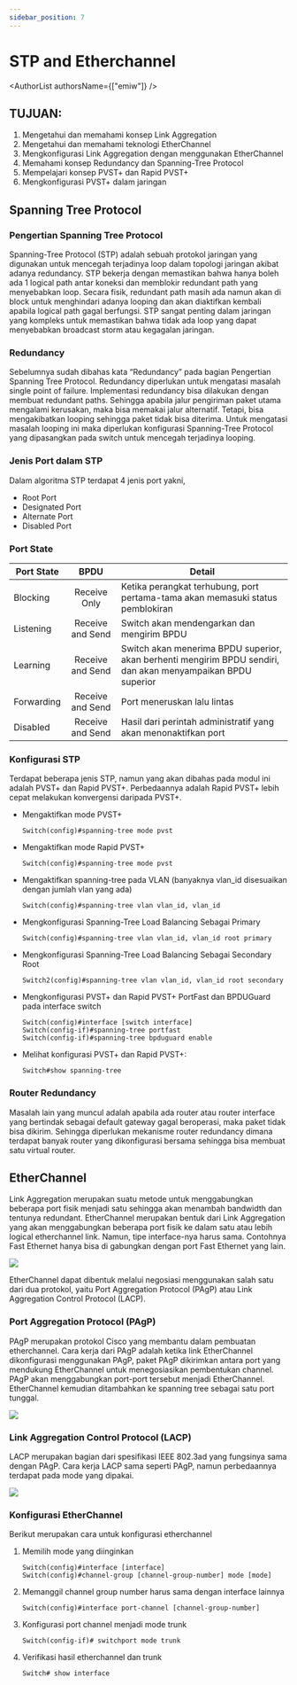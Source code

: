 ```yaml
---
sidebar_position: 7
---
```



# STP and Etherchannel

<AuthorList authorsName={["emiw"]} />

## TUJUAN:
1. Mengetahui dan memahami konsep Link Aggregation
2. Mengetahui dan memahami teknologi EtherChannel 
3. Mengkonfigurasi Link Aggregation dengan menggunakan EtherChannel 
4. Memahami konsep Redundancy dan Spanning-Tree Protocol 
5. Mempelajari konsep PVST+ dan Rapid PVST+ 
6. Mengkonfigurasi PVST+ dalam jaringan 

## Spanning Tree Protocol

### Pengertian Spanning Tree Protocol

Spanning-Tree Protocol (STP) adalah sebuah protokol jaringan yang digunakan untuk mencegah terjadinya loop dalam topologi jaringan akibat adanya redundancy. STP bekerja dengan memastikan bahwa hanya boleh ada 1 logical path antar koneksi dan memblokir redundant path yang menyebabkan loop. Secara fisik, redundant path masih ada namun akan di block untuk menghindari adanya looping dan akan diaktifkan kembali apabila logical path gagal berfungsi. STP sangat penting dalam jaringan yang kompleks untuk memastikan bahwa tidak ada loop yang dapat menyebabkan broadcast storm atau kegagalan jaringan. 

### Redundancy

Sebelumnya sudah dibahas kata “Redundancy” pada bagian Pengertian Spanning Tree Protocol. Redundancy diperlukan untuk mengatasi masalah single point of failure. Implementasi redundancy bisa dilakukan dengan membuat redundant paths. Sehingga apabila jalur pengiriman paket utama mengalami kerusakan, maka bisa memakai jalur alternatif. Tetapi, bisa mengakibatkan looping sehingga paket tidak bisa diterima. Untuk mengatasi masalah looping ini maka diperlukan konfigurasi Spanning-Tree Protocol yang dipasangkan pada switch untuk mencegah terjadinya looping.

### Jenis Port dalam STP

Dalam algoritma STP terdapat 4 jenis port yakni,

- Root Port
- Designated Port
- Alternate Port
- Disabled Port

### Port State

| Port State | BPDU | Detail |
| ----- | :---: | ----- |
| Blocking | Receive Only| Ketika perangkat terhubung, port pertama-tama akan memasuki status pemblokiran |
| Listening | Receive and Send | Switch akan mendengarkan dan mengirim BPDU |
| Learning | Receive and Send | Switch  akan menerima BPDU superior, akan berhenti mengirim BPDU sendiri, dan akan menyampaikan BPDU superior |
| Forwarding | Receive and Send | Port meneruskan lalu lintas |
| Disabled | Receive and Send | Hasil dari perintah administratif yang akan menonaktifkan port |

### Konfigurasi STP

Terdapat beberapa jenis STP, namun yang akan dibahas pada modul ini adalah PVST+ dan Rapid PVST+. Perbedaannya adalah Rapid PVST+ lebih cepat melakukan konvergensi daripada PVST+. 

- Mengaktifkan mode PVST+ 
    ```text
    Switch(config)#spanning-tree mode pvst
    ```

- Mengaktifkan mode Rapid PVST+ 
    ```text
    Switch(config)#spanning-tree mode pvst
    ```

- Mengaktifkan spanning-tree pada VLAN (banyaknya vlan_id disesuaikan dengan jumlah vlan yang ada)
    ```text
    Switch(config)#spanning-tree vlan vlan_id, vlan_id
    ```

- Mengkonfigurasi Spanning-Tree Load Balancing Sebagai Primary 
    ```text
    Switch(config)#spanning-tree vlan vlan_id, vlan_id root primary
    ```

- Mengkonfigurasi Spanning-Tree Load Balancing Sebagai Secondary Root
    ```text
    Switch2(config)#spanning-tree vlan vlan_id, vlan_id root secondary
    ```

- Mengkonfigurasi PVST+ dan Rapid PVST+ PortFast dan BPDUGuard pada interface switch
    ```text
    Switch(config)#interface [switch interface]
    Switch(config-if)#spanning-tree portfast
    Switch(config-if)#spanning-tree bpduguard enable
    ```
- Melihat konfigurasi PVST+ dan Rapid PVST+:
    ```text
    Switch#show spanning-tree
    ```

### Router Redundancy
Masalah lain yang muncul adalah apabila ada router atau router interface yang bertindak
sebagai default gateway gagal beroperasi, maka paket tidak bisa dikirim. Sehingga diperlukan
mekanisme router redundancy dimana terdapat banyak router yang dikonfigurasi bersama
sehingga bisa membuat satu virtual router.

## EtherChannel

Link Aggregation merupakan suatu metode untuk menggabungkan beberapa port fisik menjadi satu sehingga akan menambah bandwidth dan tentunya redundant. EtherChannel merupakan bentuk dari Link Aggregation yang akan menggabungkan beberapa port fisik ke dalam satu atau lebih logical etherchannel link. Namun, tipe interface-nya harus sama. Contohnya Fast Ethernet hanya bisa di gabungkan dengan port Fast Ethernet yang lain. 

<img src={EtherChannel} />

EtherChannel dapat dibentuk melalui negosiasi menggunakan salah satu dari dua protokol, yaitu Port Aggregation Protocol (PAgP) atau Link Aggregation Control Protocol (LACP). 

### Port Aggregation Protocol (PAgP)

PAgP merupakan protokol Cisco yang membantu dalam pembuatan etherchannel. Cara kerja dari PAgP adalah ketika link EtherChannel dikonfigurasi menggunakan PAgP, paket PAgP dikirimkan antara port yang mendukung EtherChannel untuk menegosiasikan pembentukan channel. PAgP akan menggabungkan port-port tersebut menjadi EtherChannel. EtherChannel kemudian ditambahkan ke spanning tree sebagai satu port tunggal.

<img src={PAGP} />

### Link Aggregation Control Protocol (LACP)

LACP merupakan bagian dari spesifikasi IEEE 802.3ad yang fungsinya sama dengan PAgP. Cara kerja LACP sama seperti PAgP, namun perbedaannya terdapat pada mode yang dipakai. 

<img src={LACP} />

### Konfigurasi EtherChannel

Berikut merupakan cara untuk konfigurasi etherchannel

1. Memilih mode yang diinginkan
    ```text
    Switch(config)#interface [interface]
    Switch(config)#channel-group [channel-group-number] mode [mode]
    ```

2. Memanggil channel group number harus sama dengan interface lainnya
    ```text
    Switch(config)#interface port-channel [channel-group-number]
    ```

3. Konfigurasi port channel menjadi mode trunk
    ```text
    Switch(config-if)# switchport mode trunk 
    ```

4. Verifikasi hasil etherchannel dan trunk
    ```text
    Switch# show interface
    ```
